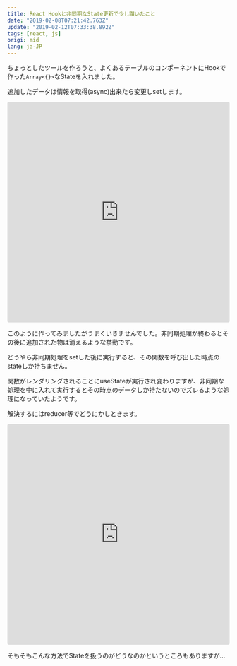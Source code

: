 ```yaml
---
title: React Hookと非同期なState更新で少し躓いたこと
date: "2019-02-08T07:21:42.763Z"
update: "2019-02-12T07:33:38.892Z"
tags: [react, js]
origi: mid
lang: ja-JP
---
```


ちょっとしたツールを作ろうと、よくあるテーブルのコンポーネントにHookで作った`Array<{}>`なStateを入れました。

追加したデータは情報を取得(async)出来たら変更しsetします。

<iframe src="https://codesandbox.io/embed/jk0l16nzw" style="width:100%; height:500px; border:0; border-radius: 4px; overflow:hidden;" sandbox="allow-modals allow-forms allow-popups allow-scripts allow-same-origin"></iframe>

このように作ってみましたがうまくいきませんでした。非同期処理が終わるとその後に追加された物は消えるような挙動です。

どうやら非同期処理をsetした後に実行すると、その関数を呼び出した時点のstateしか持ちません。

関数がレンダリングされることにuseStateが実行され変わりますが、非同期な処理を中に入れて実行するとその時点のデータしか持たないのでズレるような処理になっていたようです。

解決するにはreducer等でどうにかしときます。

<iframe src="https://codesandbox.io/embed/84l7nkmx9" style="width:100%; height:500px; border:0; border-radius: 4px; overflow:hidden;" sandbox="allow-modals allow-forms allow-popups allow-scripts allow-same-origin"></iframe>

そもそもこんな方法でStateを扱うのがどうなのかというところもありますが…
